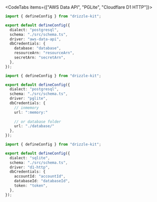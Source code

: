 
<CodeTabs items={["AWS Data API", "PGLite", "Cloudflare D1 HTTP"]}>
```ts {6}
import { defineConfig } from "drizzle-kit";

export default defineConfig({
  dialect: "postgresql",
  schema: "./src/schema.ts",
  driver: "aws-data-api",
  dbCredentials: {
    database: "database",
    resourceArn: "resourceArn",
    secretArn: "secretArn",
  },
});
```
```ts {6}
import { defineConfig } from "drizzle-kit";

export default defineConfig({
  dialect: "postgresql",
  schema: "./src/schema.ts",
  driver: "pglite",
  dbCredentials: {
    // inmemory
    url: ":memory:"
    
    // or database folder
    url: "./database/"
  },
});
```
```ts {6}
import { defineConfig } from "drizzle-kit";

export default defineConfig({
  dialect: "sqlite",
  schema: "./src/schema.ts",
  driver: "d1-http",
  dbCredentials: {
    accountId: "accountId",
    databaseId: "databaseId",
    token: "token",
  },
});
```
</CodeTabs>